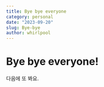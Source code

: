 ---
title: Bye bye everyone
category: personal
date: "2023-09-20"
slug: Bye-bye
author: whirlpool
---

# Bye bye everyone!

다음에 또 봐요.
